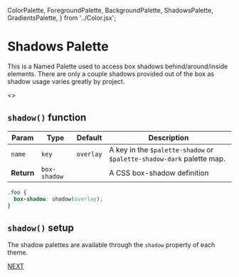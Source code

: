   ColorPalette,
  ForegroundPalette,
  BackgroundPalette,
  ShadowsPalette,
  GradientsPalette,
} from '../Color.jsx';

<Meta title="Colors/Shadow Palette" />

# Shadows Palette

This is a Named Palette used to access box shadows behind/around/inside elements.
There are only a couple shadows provided out of the box as shadow usage varies
greatly by project.

<Story name="Shadow Palette">
  <>
    <ShadowsPalette name="Shadow" />
    <ShadowsPalette name="Shadow Dark" />
  </>
</Story>

## `shadow()` function

| Param | Type | Default | Description |
| --- | --- | --- | --- |
| `name` | `key` | `overlay` | A key in the `$palette-shadow` or `$palette-shadow-dark` palette map. |
| __Return__ | `box-shadow` | | A CSS box-shadow definition |

```css
.foo {
  box-shadow: shadow(overlay);
}
```

## `shadow()` setup

The shadow palettes are available through the `shadow`
property of each theme.

[NEXT](/?path=/docs/colors-gradient-palette--gradient-palette)

